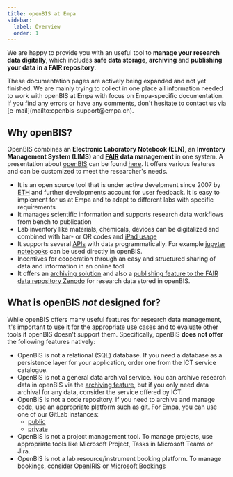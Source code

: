 ```yaml
---
title: openBIS at Empa
sidebar:
  label: Overview
  order: 1
---
```



We are happy to provide you with an useful tool to **manage your research data digitally**, which includes **safe data storage**, **archiving** and **publishing your data in a FAIR repository**.

<Aside type="caution" title="Note">
  These documentation pages are actively being expanded and not yet finished.
  We are mainly trying to collect in one place all information needed to work with openBIS at Empa with focus on Empa-specific documentation. If you find any errors or have any comments, don't hesitate to contact us via [e-mail](mailto:openbis-support@empa.ch).
</Aside>

## Why openBIS?

OpenBIS combines an **Electronic Laboratory Notebook (ELN)**, an **Inventory Management System (LIMS)** and **[FAIR](https://www.nature.com/articles/sdata201618) data management** in one system.
A presentation about [openBIS](https://openbis.ch/) can be found [here](https://openbis.ch/index.php/overview-of-openbis-and-rdm-services-offered-by-sis/).
It offers various features and can be customized to meet the researcher's needs.

- It is an open source tool that is under active develpment since 2007 by [ETH](https://sis.id.ethz.ch/) and further developments account for user feedback. It is easy to implement for us at Empa and to adapt to different labs with specific requirements
- It manages scientific information and supports research data workflows from bench to publication
- Lab inventory like materials, chemicals, devices can be digitalized and combined with bar- or QR codes and [iPad usage](./3_Use_Cases_of_labs/ipads.md)
- It supports several [APIs](https://en.wikipedia.org/wiki/API) with data programmatically. For example [jupyter notebooks](https://jupyter.org/) can be used directly in openBIS.
- Incentives for cooperation through an easy and structured sharing of data and information in an online tool
- It offers an [archiving solution](https://openbis.readthedocs.io/en/20.10.x/user-documentation/general-users/data-archiving.html) and also a [publishing feature to the FAIR data repository Zenodo](https://openbis.readthedocs.io/en/20.10.x/user-documentation/general-users/data-export.html#export-to-zenodo) for research data stored in openBIS.

## What is openBIS *not* designed for?

While openBIS offers many useful features for research data management, it's important to use it for the appropriate use cases and to evaluate other tools if openBIS doesn't support them.
Specifically, openBIS **does not offer** the following features natively:

- OpenBIS is not a relational (SQL) database. If you need a database as a persistence layer for your application, order one from the ICT service catalogue.
- OpenBIS is not a general data archival service. You can archive research data in openBIS via the [archiving feature](https://openbis.readthedocs.io/en/20.10.x/user-documentation/general-users/data-archiving.html), but if you only need data archival for any data, consider the service offered by ICT.
- OpenBIS is not a code repository. If you need to archive and manage code, use an appropriate platform such as git. For Empa, you can use one of our GitLab instances:
  - [public](https://gitlab.empa.ch)
  - [private](https://gitlab-int.empa.ch/users/sign_in)
- OpenBIS is not a project management tool. To manage projects, use appropriate tools like Microsoft Project, Tasks in Microsoft Teams or Jira.
- OpenBIS is not a lab resource/instrument booking platform. To manage bookings, consider [OpenIRIS](https://openiris.io/landing/?ReturnUrl=%2f) or [Microsoft Bookings](https://outlook.office365.com/bookings/)

